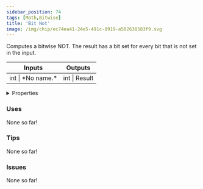 ```yaml
---
sidebar_position: 74
tags: [Math,Bitwise]
title: 'Bit Not'
image: /img/chip/ec74ea41-24e5-491c-8919-a502638583f9.svg
---
```


Computes a bitwise NOT. The result has a bit set for every bit that is not set in the input.



<IChip uuid="ec74ea41-24e5-491c-8919-a502638583f9"/>

<table><thead><tr><th>Inputs</th><th>Outputs</th></tr></thead><tbody><tr><td>int | *No name.*</td><td>int | Result</td></tr></tbody></table>

<details>
  <summary>Properties</summary>
  <div>
    <div>
    <table>
      <tbody>
        <tr>
          <td>Is beta required?</td>
          <td>No</td>
        </tr>
        <tr>
          <td>Is chip a trolling risk?</td>
          <td>No</td>
        </tr>
        <tr>
          <td>Is chip a role assignment risk?</td>
          <td>No</td>
        </tr>
        <tr>
          <td>Chip UUID</td>
          <td>ec74ea41-24e5-491c-8919-a502638583f9</td>
        </tr>
        <tr>
          <td>Room availability</td>
          <td>Available everywhere</td>
        </tr>
      </tbody>
    </table>
    </div>
  </div>
</details>

### Uses

None so far!

### Tips

None so far!

### Issues

None so far!